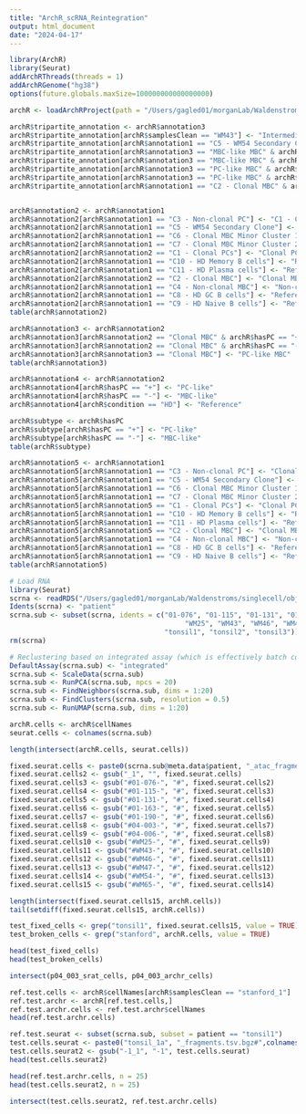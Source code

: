 ```yaml
---
title: "ArchR_scRNA_Reintegration"
output: html_document
date: "2024-04-17"
---
```


```r
library(ArchR)
library(Seurat)
addArchRThreads(threads = 1)
addArchRGenome("hg38")
options(future.globals.maxSize=100000000000000000) 
```

```r
archR <- loadArchRProject(path = "/Users/gagled01/morganLab/Waldenstroms/singlecell/data/ATAC_fragments/WM_DeviationsAdded")

archR$tripartite_annotation <- archR$annotation3
archR$tripartite_annotation[archR$samplesClean == "WM43"] <- "Intermediate MBC"
archR$tripartite_annotation[archR$annotation1 == "C5 - WM54 Secondary Clone"] <- "MBC-like MBC"
archR$tripartite_annotation[archR$annotation3 == "MBC-like MBC" & archR$samplesClean == "04-006"] <- "PC-like MBC"
archR$tripartite_annotation[archR$annotation3 == "MBC-like MBC" & archR$samplesClean == "01-115"] <- "PC-like MBC"
archR$tripartite_annotation[archR$annotation3 == "PC-like MBC" & archR$samplesClean == "01-190"] <- "MBC-like MBC"
archR$tripartite_annotation[archR$annotation3 == "PC-like MBC" & archR$samplesClean == "WM25"] <- "Intermediate MBC"
archR$tripartite_annotation[archR$annotation1 == "C2 - Clonal MBC" & archR$samplesClean == "WM54"] <- "Intermediate MBC"


archR$annotation2 <- archR$annotation1
archR$annotation2[archR$annotation1 == "C3 - Non-clonal PC"] <- "C1 - Clonal PCs"
archR$annotation2[archR$annotation1 == "C5 - WM54 Secondary Clone"] <- "C2 - Clonal MBC"
archR$annotation2[archR$annotation1 == "C6 - Clonal MBC Minor Cluster 1"] <- "C2 - Clonal MBC"
archR$annotation2[archR$annotation1 == "C7 - Clonal MBC Minor Cluster 2"] <- "C2 - Clonal MBC"
archR$annotation2[archR$annotation2 == "C1 - Clonal PCs"] <- "Clonal PCs"
archR$annotation2[archR$annotation1 == "C10 - HD Memory B cells"] <- "Reference MBC"
archR$annotation2[archR$annotation1 == "C11 - HD Plasma cells"] <- "Reference PC"
archR$annotation2[archR$annotation2 == "C2 - Clonal MBC"] <- "Clonal MBC"
archR$annotation2[archR$annotation1 == "C4 - Non-clonal MBC"] <- "Non-clonal MBC"
archR$annotation2[archR$annotation1 == "C8 - HD GC B cells"] <- "Reference GC"
archR$annotation2[archR$annotation1 == "C9 - HD Naive B cells"] <- "Reference Naive"
table(archR$annotation2)

archR$annotation3 <- archR$annotation2
archR$annotation3[archR$annotation2 == "Clonal MBC" & archR$hasPC == "+"] <- "PC-like MBC"
archR$annotation3[archR$annotation2 == "Clonal MBC" & archR$hasPC == "-"] <- "MBC-like MBC"
archR$annotation3[archR$annotation3 == "Clonal MBC"] <- "PC-like MBC"
table(archR$annotation3)

archR$annotation4 <- archR$annotation2
archR$annotation4[archR$hasPC == "+"] <- "PC-like"
archR$annotation4[archR$hasPC == "-"] <- "MBC-like"
archR$annotation4[archR$condition == "HD"] <- "Reference"

archR$subtype <- archR$hasPC 
archR$subtype[archR$hasPC == "+"] <- "PC-like"
archR$subtype[archR$hasPC == "-"] <- "MBC-like"
table(archR$subtype)

archR$annotation5 <- archR$annotation1
archR$annotation5[archR$annotation1 == "C3 - Non-clonal PC"] <- "Clonal PCs"
archR$annotation5[archR$annotation1 == "C5 - WM54 Secondary Clone"] <- "Clonal MBC"
archR$annotation5[archR$annotation1 == "C6 - Clonal MBC Minor Cluster 1"] <- "Clonal MBC"
archR$annotation5[archR$annotation1 == "C7 - Clonal MBC Minor Cluster 2"] <- "Clonal MBC"
archR$annotation5[archR$annotation5 == "C1 - Clonal PCs"] <- "Clonal PC"
archR$annotation5[archR$annotation1 == "C10 - HD Memory B cells"] <- "Reference MBC"
archR$annotation5[archR$annotation1 == "C11 - HD Plasma cells"] <- "Reference PC"
archR$annotation5[archR$annotation5 == "C2 - Clonal MBC"] <- "Clonal MBC"
archR$annotation5[archR$annotation1 == "C4 - Non-clonal MBC"] <- "Non-clonal MBC"
archR$annotation5[archR$annotation1 == "C8 - HD GC B cells"] <- "Reference GC"
archR$annotation5[archR$annotation1 == "C9 - HD Naive B cells"] <- "Reference Naive"
table(archR$annotation5)
```

```r
# Load RNA
library(Seurat)
scrna <- readRDS("/Users/gagled01/morganLab/Waldenstroms/singlecell/objects/scRNA_SCTransformIntegrated_CTAnnotated_ReferenceAdd_Filtered_NoRegress.rds")
Idents(scrna) <- "patient"
scrna.sub <- subset(scrna, idents = c("01-076", "01-115", "01-131", "01-163", "01-190",
                                           "WM25", "WM43", "WM46", "WM47", "WM54", "WM65",
                                      "tonsil1", "tonsil2", "tonsil3"))
rm(scrna)

# Reclustering based on integrated assay (which is effectively batch corrected)
DefaultAssay(scrna.sub) <- "integrated"
scrna.sub <- ScaleData(scrna.sub)
scrna.sub <- RunPCA(scrna.sub, npcs = 20)
scrna.sub <- FindNeighbors(scrna.sub, dims = 1:20)
scrna.sub <- FindClusters(scrna.sub, resolution = 0.5)
scrna.sub <- RunUMAP(scrna.sub, dims = 1:20)
```

```r
archR.cells <- archR$cellNames
seurat.cells <- colnames(scrna.sub)

length(intersect(archR.cells, seurat.cells))

fixed.seurat.cells <- paste0(scrna.sub@meta.data$patient, "_atac_fragments.tsv.gz#",colnames(scrna.sub))
fixed.seurat.cells2 <- gsub("_1", "", fixed.seurat.cells)
fixed.seurat.cells3 <- gsub("#01-076-", "#", fixed.seurat.cells2)
fixed.seurat.cells4 <- gsub("#01-115-", "#", fixed.seurat.cells3)
fixed.seurat.cells5 <- gsub("#01-131-", "#", fixed.seurat.cells4)
fixed.seurat.cells6 <- gsub("#01-163-", "#", fixed.seurat.cells5)
fixed.seurat.cells7 <- gsub("#01-190-", "#", fixed.seurat.cells6)
fixed.seurat.cells8 <- gsub("#04-003-", "#", fixed.seurat.cells7)
fixed.seurat.cells9 <- gsub("#04-006-", "#", fixed.seurat.cells8)
fixed.seurat.cells10 <- gsub("#WM25-", "#", fixed.seurat.cells9)
fixed.seurat.cells11 <- gsub("#WM43-", "#", fixed.seurat.cells10)
fixed.seurat.cells12 <- gsub("#WM46-", "#", fixed.seurat.cells11)
fixed.seurat.cells13 <- gsub("#WM47-", "#", fixed.seurat.cells12)
fixed.seurat.cells14 <- gsub("#WM54-", "#", fixed.seurat.cells13)
fixed.seurat.cells15 <- gsub("#WM65-", "#", fixed.seurat.cells14)

length(intersect(fixed.seurat.cells15, archR.cells))
tail(setdiff(fixed.seurat.cells15, archR.cells))

test_fixed_cells <- grep("tonsil1", fixed.seurat.cells15, value = TRUE)
test_broken_cells <- grep("stanford", archR.cells, value = TRUE)

head(test_fixed_cells)
head(test_broken_cells)

intersect(p04_003_srat_cells, p04_003_archr_cells)

ref.test.cells <- archR$cellNames[archR$samplesClean == "stanford_1"]
ref.test.archr <- archR[ref.test.cells,]
ref.test.archr.cells <- ref.test.archr$cellNames
head(ref.test.archr.cells)

ref.test.seurat <- subset(scrna.sub, subset = patient == "tonsil1")
test.cells.seurat <- paste0("tonsil_1a", "_fragments.tsv.bgz#",colnames(ref.test.seurat))
test.cells.seurat2 <- gsub("-1_1", "-1", test.cells.seurat)
head(test.cells.seurat2)

head(ref.test.archr.cells, n = 25)
head(test.cells.seurat2, n = 25)

intersect(test.cells.seurat2, ref.test.archr.cells)

```



